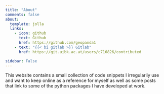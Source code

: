 ```yaml
---
title: "About"
comments: false
about:
  template: jolla
  links:
    - icon: github
      text: Github
      href: https://github.com/geopanda1
    - text: "{{< bi gitlab >}} Gitlab"
      href: https://git.uibk.ac.at/users/c716826/contributed

sidebar: False
---
```


This website contains a small collection of code snippets I irregularily use and want to keep online as a reference for myself as well as some posts that link to some of the python packages I have developed at work.
